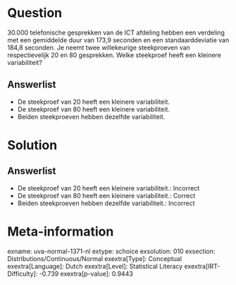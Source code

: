 Question
========

30.000 telefonische gesprekken van de ICT afdeling hebben een verdeling
met een gemiddelde duur van 173,9 seconden en een standaarddeviatie van
184,8 seconden. Je neemt twee willekeurige steekproeven van
respectievelijk 20 en 80 gesprekken. Welke steekproef heeft een kleinere
variabiliteit?

Answerlist
----------

* De steekproef van 20 heeft een kleinere variabiliteit.
* De steekproef van 80 heeft een kleinere variabiliteit.
* Beiden steekproeven hebben dezelfde variabiliteit.

Solution
========

Answerlist
----------

* De steekproef van 20 heeft een kleinere variabiliteit.: Incorrect
* De steekproef van 80 heeft een kleinere variabiliteit.: Correct
* Beiden steekproeven hebben dezelfde variabiliteit.: Incorrect

Meta-information
================
exname: uva-normal-1371-nl
extype: schoice
exsolution: 010
exsection: Distributions/Continuous/Normal
exextra[Type]: Conceptual
exextra[Language]: Dutch
exextra[Level]: Statistical Literacy
exextra[IRT-Difficulty]: -0.739
exextra[p-value]: 0.9443
